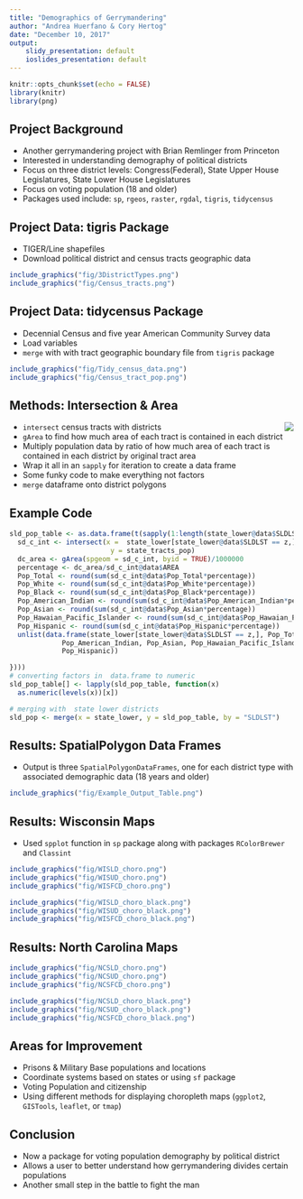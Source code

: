 ```yaml
---
title: "Demographics of Gerrymandering"
author: "Andrea Huerfano & Cory Hertog"
date: "December 10, 2017"
output: 
    slidy_presentation: default
    ioslides_presentation: default 
---
```


```r
knitr::opts_chunk$set(echo = FALSE)
library(knitr)
library(png)
```

## Project Background
- Another gerrymandering project with Brian Remlinger from Princeton
- Interested in understanding demography of political districts
- Focus on three district levels: Congress(Federal), State Upper House Legislatures, State Lower House Legislatures
- Focus on voting population (18 and older)
- Packages used include: `sp`, `rgeos`, `raster`, `rgdal`, `tigris`, `tidycensus`


## Project Data: tigris Package
- TIGER/Line shapefiles
- Download political district and census tracts geographic data

```r
include_graphics("fig/3DistrictTypes.png")
include_graphics("fig/Census_tracts.png")
```

## Project Data: tidycensus Package
- Decennial Census and five year American Community Survey data
- Load variables
- `merge` with with tract geographic boundary file from `tigris` package

```r
include_graphics("fig/Tidy_census_data.png")
include_graphics("fig/Census_tract_pop.png")
```



## Methods: Intersection & Area
- `intersect` census tracts with districts <img style="float: right;" src="fig/SUD1_wtracts.png">
- `gArea` to find how much area of each tract is contained in each district
- Multiply population data by ratio of how much area of each tract is contained in each district by original tract area 
- Wrap it all in an `sapply` for iteration to create a data frame
- Some funky code to make everything not factors
- `merge` dataframe onto district polygons


## Example Code
```r
sld_pop_table <- as.data.frame(t(sapply(1:length(state_lower@data$SLDLST), function(z) {
  sd_c_int <- intersect(x =  state_lower[state_lower@data$SLDLST == z,],
                         y = state_tracts_pop)
  dc_area <- gArea(spgeom = sd_c_int, byid = TRUE)/1000000
  percentage <- dc_area/sd_c_int@data$AREA
  Pop_Total <- round(sum(sd_c_int@data$Pop_Total*percentage))
  Pop_White <- round(sum(sd_c_int@data$Pop_White*percentage))
  Pop_Black <- round(sum(sd_c_int@data$Pop_Black*percentage))
  Pop_American_Indian <- round(sum(sd_c_int@data$Pop_American_Indian*percentage))
  Pop_Asian <- round(sum(sd_c_int@data$Pop_Asian*percentage))
  Pop_Hawaian_Pacific_Islander <- round(sum(sd_c_int@data$Pop_Hawaian_Pacific_Islander*percentage))
  Pop_Hispanic <- round(sum(sd_c_int@data$Pop_Hispanic*percentage))
  unlist(data.frame(state_lower[state_lower@data$SLDLST == z,], Pop_Total, Pop_White, Pop_Black,
             Pop_American_Indian, Pop_Asian, Pop_Hawaian_Pacific_Islander,
             Pop_Hispanic))

})))
# converting factors in  data.frame to numeric
sld_pop_table[] <- lapply(sld_pop_table, function(x)
  as.numeric(levels(x))[x])

# merging with  state lower districts
sld_pop <- merge(x = state_lower, y = sld_pop_table, by = "SLDLST")
```

## Results: SpatialPolygon Data Frames
- Output is three `SpatialPolygonDataFrames`, one for each district type with associated demographic data (18 years and older)

```r
include_graphics("fig/Example_Output_Table.png")
```


## Results: Wisconsin Maps
- Used `spplot` function in `sp` package along with packages `RColorBrewer` and `Classint`

```r
include_graphics("fig/WISLD_choro.png")
include_graphics("fig/WISUD_choro.png")
include_graphics("fig/WISFCD_choro.png")
```
```r
include_graphics("fig/WISLD_choro_black.png")
include_graphics("fig/WISUD_choro_black.png")
include_graphics("fig/WISFCD_choro_black.png")

```

## Results: North Carolina Maps
```r
include_graphics("fig/NCSLD_choro.png")
include_graphics("fig/NCSUD_choro.png")
include_graphics("fig/NCSFCD_choro.png")
```

```r
include_graphics("fig/NCSLD_choro_black.png")
include_graphics("fig/NCSUD_choro_black.png")
include_graphics("fig/NCSFCD_choro_black.png")
```

## Areas for Improvement
- Prisons & Military Base populations and locations
- Coordinate systems based on states or using `sf` package
- Voting Population and citizenship
- Using different methods for displaying choropleth maps (`ggplot2`, `GISTools`, `leaflet`, or  `tmap`)


## Conclusion
- Now a package for voting population demography by political district
- Allows a user to better understand how gerrymandering divides certain populations
- Another small step in the battle to fight the man
